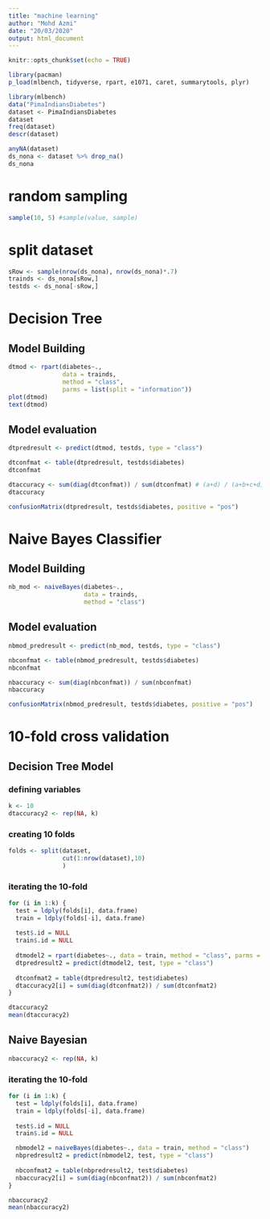 ```yaml
---
title: "machine learning"
author: "Mohd Azmi"
date: "20/03/2020"
output: html_document
---
```


```r
knitr::opts_chunk$set(echo = TRUE)
```

```r
library(pacman)
p_load(mlbench, tidyverse, rpart, e1071, caret, summarytools, plyr)
```

```r
library(mlbench)
data("PimaIndiansDiabetes")
dataset <- PimaIndiansDiabetes
dataset
freq(dataset)
descr(dataset)
```

```r
anyNA(dataset)
ds_nona <- dataset %>% drop_na()
ds_nona
```

# random sampling

```r
sample(10, 5) #sample(value, sample)
```

# split dataset

```r
sRow <- sample(nrow(ds_nona), nrow(ds_nona)*.7)
trainds <- ds_nona[sRow,]
testds <- ds_nona[-sRow,]
```

# Decision Tree

## Model Building

```r
dtmod <- rpart(diabetes~.,
               data = trainds,
               method = "class",
               parms = list(split = "information"))
plot(dtmod)
text(dtmod)
```

## Model evaluation

```r
dtpredresult <- predict(dtmod, testds, type = "class")

dtconfmat <- table(dtpredresult, testds$diabetes)
dtconfmat

dtaccuracy <- sum(diag(dtconfmat)) / sum(dtconfmat) # (a+d) / (a+b+c+d) = overall percentage correct
dtaccuracy 
```

```r
confusionMatrix(dtpredresult, testds$diabetes, positive = "pos")
```

# Naive Bayes Classifier

## Model Building

```r
nb_mod <- naiveBayes(diabetes~., 
                     data = trainds,
                     method = "class")
```

## Model evaluation

```r
nbmod_predresult <- predict(nb_mod, testds, type = "class")

nbconfmat <- table(nbmod_predresult, testds$diabetes)
nbconfmat

nbaccuracy <- sum(diag(nbconfmat)) / sum(nbconfmat)
nbaccuracy
```

```r
confusionMatrix(nbmod_predresult, testds$diabetes, positive = "pos")
```


# 10-fold cross validation

## Decision Tree Model

### defining variables

```r
k <- 10
dtaccuracy2 <- rep(NA, k)
```

### creating 10 folds

```r
folds <- split(dataset,
               cut(1:nrow(dataset),10)
               )
```


### iterating the 10-fold

```r
for (i in 1:k) {
  test = ldply(folds[i], data.frame)
  train = ldply(folds[-i], data.frame)
  
  test$.id = NULL
  train$.id = NULL
  
  dtmodel2 = rpart(diabetes~., data = train, method = "class", parms = list(split = "information"))
  dtpredresult2 = predict(dtmodel2, test, type = "class")
  
  dtconfmat2 = table(dtpredresult2, test$diabetes)
  dtaccuracy2[i] = sum(diag(dtconfmat2)) / sum(dtconfmat2)
}

dtaccuracy2
mean(dtaccuracy2)
```

## Naive Bayesian 

```r
nbaccuracy2 <- rep(NA, k)
```

### iterating the 10-fold

```r
for (i in 1:k) {
  test = ldply(folds[i], data.frame)
  train = ldply(folds[-i], data.frame)
  
  test$.id = NULL
  train$.id = NULL

  nbmodel2 = naiveBayes(diabetes~., data = train, method = "class")
  nbpredresult2 = predict(nbmodel2, test, type = "class")
  
  nbconfmat2 = table(nbpredresult2, test$diabetes)
  nbaccuracy2[i] = sum(diag(nbconfmat2)) / sum(nbconfmat2)
}

nbaccuracy2
mean(nbaccuracy2)
```
